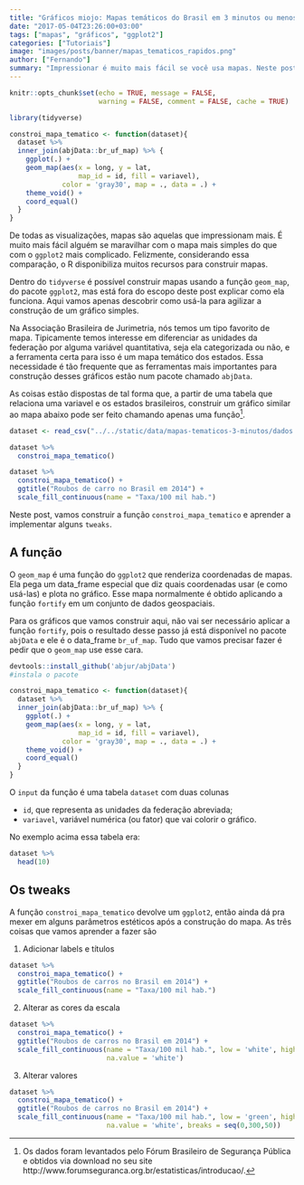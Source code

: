 ```yaml
---
title: "Gráficos miojo: Mapas temáticos do Brasil em 3 minutos ou menos"
date: "2017-05-04T23:26:00+03:00"
tags: ["mapas", "gráficos", "ggplot2"]
categories: ["Tutoriais"]
image: "images/posts/banner/mapas_tematicos_rapidos.png"
author: ["Fernando"]
summary: "Impressionar é muito mais fácil se você usa mapas. Neste post vamos aprender a construir mapas temáticos do Brasil com muita agilidade."
---
```


```r
knitr::opts_chunk$set(echo = TRUE, message = FALSE, 
                      warning = FALSE, comment = FALSE, cache = TRUE)
```

```r
library(tidyverse)

constroi_mapa_tematico <- function(dataset){
  dataset %>% 
  inner_join(abjData::br_uf_map) %>% {
    ggplot(.) +
    geom_map(aes(x = long, y = lat,
                 map_id = id, fill = variavel),
             color = 'gray30', map = ., data = .) + 
    theme_void() +
    coord_equal()
  }
}
```


De todas as visualizações, mapas são aquelas que impressionam mais. É muito mais fácil alguém se maravilhar com o mapa mais simples do que com o `ggplot2` mais complicado. Felizmente, considerando essa comparação, o R disponibiliza muitos recursos para construir mapas.

Dentro do `tidyverse` é possível construir mapas usando a função `geom_map`, do pacote `ggplot2`, mas está fora do escopo deste post explicar como ela funciona. Aqui vamos apenas descobrir como usá-la para agilizar a construção de um gráfico simples.

Na Associação Brasileira de Jurimetria, nós temos um tipo favorito de mapa. Tipicamente temos interesse em diferenciar as unidades da federação por alguma variável quantitativa, seja ela categorizada ou não, e a ferramenta certa para isso é um mapa temático dos estados. Essa necessidade é tão frequente que as ferramentas mais importantes para construção desses gráficos estão num pacote chamado `abjData`.

As coisas estão dispostas de tal forma que, a partir de uma tabela que relaciona uma variavel e os estados brasileiros, construir um gráfico similar ao mapa abaixo pode ser feito chamando apenas uma função[^FBSP].

[^FBSP]: Os dados foram levantados pelo Fórum Brasileiro de Segurança Pública e obtidos via download no seu site http://www.forumseguranca.org.br/estatisticas/introducao/.

```r
dataset <- read_csv("../../static/data/mapas-tematicos-3-minutos/dados.csv")
```

```r
dataset %>% 
  constroi_mapa_tematico()
```

```r
dataset %>% 
  constroi_mapa_tematico() +
  ggtitle("Roubos de carro no Brasil em 2014") +
  scale_fill_continuous(name = "Taxa/100 mil hab.")
```

Neste post, vamos construir a função `constroi_mapa_tematico` e aprender a implementar alguns `tweaks`.

## A função

O `geom_map` é uma função do `ggplot2` que renderiza coordenadas de mapas. Ela pega um data_frame especial que diz quais coordenadas usar (e como usá-las) e plota no gráfico. Esse mapa normalmente é obtido aplicando a função `fortify` em um conjunto de dados geospaciais. 

Para os gráficos que vamos construir aqui, não vai ser necessário aplicar a função `fortify`, pois o resultado desse passo já está disponível no pacote `abjData` e ele é o data_frame `br_uf_map`. Tudo que vamos precisar fazer é pedir que o `geom_map` use esse cara.

```r
devtools::install_github('abjur/abjData')
#instala o pacote
```

```r
constroi_mapa_tematico <- function(dataset){
  dataset %>% 
  inner_join(abjData::br_uf_map) %>% {
    ggplot(.) +
    geom_map(aes(x = long, y = lat,
                 map_id = id, fill = variavel),
             color = 'gray30', map = ., data = .) + 
    theme_void() +
    coord_equal()
  }
}
```

O `input` da função é uma tabela `dataset` com duas colunas

- `id`, que representa as unidades da federação abreviada;
- `variavel`, variável numérica (ou fator) que vai colorir o gráfico.

No exemplo acima essa tabela era:

```r
dataset %>% 
  head(10)
```

## Os tweaks

A função `constroi_mapa_tematico` devolve um `ggplot2`, então ainda dá pra mexer em alguns parâmetros estéticos após a construção do mapa. As três coisas que vamos aprender a fazer são

1. Adicionar labels e títulos

```r
dataset %>% 
  constroi_mapa_tematico() +
  ggtitle("Roubos de carros no Brasil em 2014") +
  scale_fill_continuous(name = "Taxa/100 mil hab.")
```

2. Alterar as cores da escala

```r
dataset %>% 
  constroi_mapa_tematico() +
  ggtitle("Roubos de carros no Brasil em 2014") +
  scale_fill_continuous(name = "Taxa/100 mil hab.", low = 'white', high = 'red',
                        na.value = 'white')
```

3. Alterar valores

```r
dataset %>% 
  constroi_mapa_tematico() +
  ggtitle("Roubos de carros no Brasil em 2014") +
  scale_fill_continuous(name = "Taxa/100 mil hab.", low = 'green', high = 'red',
                        na.value = 'white', breaks = seq(0,300,50))
```
